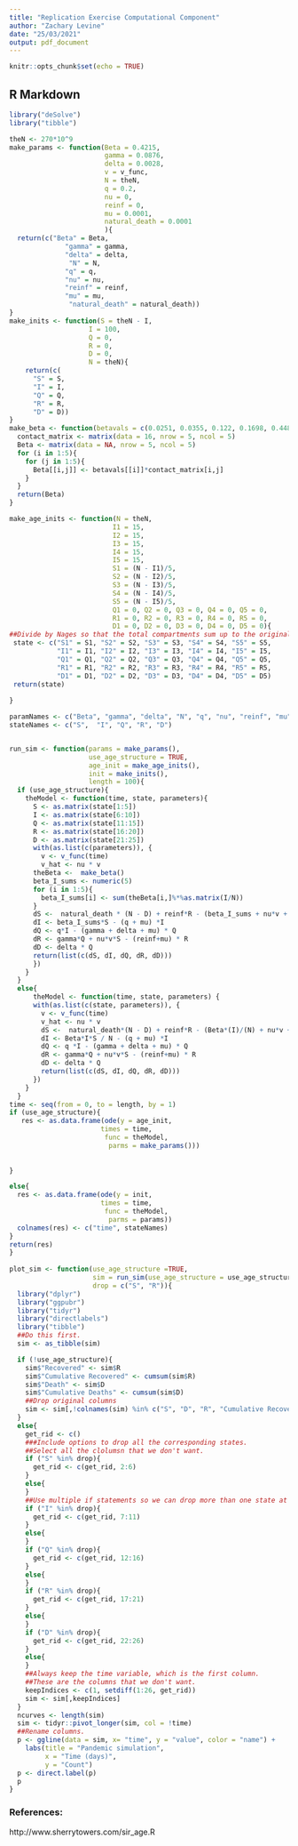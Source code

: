 ```yaml
---
title: "Replication Exercise Computational Component"
author: "Zachary Levine"
date: "25/03/2021"
output: pdf_document
---
```


```r
knitr::opts_chunk$set(echo = TRUE)
```

## R Markdown

```r
library("deSolve")
library("tibble")

theN <- 270*10^9
make_params <- function(Beta = 0.4215,
                        gamma = 0.0876,
                        delta = 0.0028,
                        v = v_func,
                        N = theN,
                        q = 0.2,
                        nu = 0,
                        reinf = 0,
                        mu = 0.0001,
                        natural_death = 0.0001 
                        ){
  return(c("Beta" = Beta,
              "gamma" = gamma,
              "delta" = delta,
               "N" = N,
              "q" = q,
              "nu" = nu,
              "reinf" = reinf,
              "mu" = mu,
               "natural_death" = natural_death))
}
make_inits <- function(S = theN - I,
                    I = 100,
                    Q = 0,
                    R = 0,
                    D = 0,
                    N = theN){
    return(c(
      "S" = S,
      "I" = I,
      "Q" = Q,
      "R" = R,
      "D" = D))
}
make_beta <- function(betavals = c(0.0251, 0.0355, 0.122, 0.1698, 0.4488)){
  contact_matrix <- matrix(data = 16, nrow = 5, ncol = 5)
  Beta <- matrix(data = NA, nrow = 5, ncol = 5)
  for (i in 1:5){
    for (j in 1:5){
      Beta[[i,j]] <- betavals[[i]]*contact_matrix[i,j]
    }
  }
  return(Beta)
}

make_age_inits <- function(N = theN,
                          I1 = 15,
                          I2 = 15,
                          I3 = 15,
                          I4 = 15,
                          I5 = 15,
                          S1 = (N - I1)/5,
                          S2 = (N - I2)/5,
                          S3 = (N - I3)/5,
                          S4 = (N - I4)/5,
                          S5 = (N - I5)/5,
                          Q1 = 0, Q2 = 0, Q3 = 0, Q4 = 0, Q5 = 0,
                          R1 = 0, R2 = 0, R3 = 0, R4 = 0, R5 = 0,
                          D1 = 0, D2 = 0, D3 = 0, D4 = 0, D5 = 0){
##Divide by Nages so that the total compartments sum up to the original population.
 state <- c("S1" = S1, "S2" = S2, "S3" = S3, "S4" = S4, "S5" = S5,
            "I1" = I1, "I2" = I2, "I3" = I3, "I4" = I4, "I5" = I5,
            "Q1" = Q1, "Q2" = Q2, "Q3" = Q3, "Q4" = Q4, "Q5" = Q5,
            "R1" = R1, "R2" = R2, "R3" = R3, "R4" = R4, "R5" = R5,
            "D1" = D1, "D2" = D2, "D3" = D3, "D4" = D4, "D5" = D5)
 return(state)
 
}

paramNames <- c("Beta", "gamma", "delta", "N", "q", "nu", "reinf", "mu", "natural_death")
stateNames <- c("S",  "I", "Q", "R", "D")


run_sim <- function(params = make_params(),
                    use_age_structure = TRUE,
                    age_init = make_age_inits(),
                    init = make_inits(),
                    length = 100){
  if (use_age_structure){
    theModel <- function(time, state, parameters){
      S <- as.matrix(state[1:5])   
      I <- as.matrix(state[6:10])    
      Q <- as.matrix(state[11:15])  
      R <- as.matrix(state[16:20])   
      D <- as.matrix(state[21:25])
      with(as.list(c(parameters)), {
        v <- v_func(time)
        v_hat <- nu * v
      theBeta <-  make_beta()
      beta_I_sums <- numeric(5)
      for (i in 1:5){
        beta_I_sums[i] <- sum(theBeta[i,]%*%as.matrix(I/N))
      }
      dS <-  natural_death * (N - D) + reinf*R - (beta_I_sums + nu*v + mu)*S
      dI <- beta_I_sums*S - (q + mu) *I
      dQ <- q*I - (gamma + delta + mu) * Q
      dR <- gamma*Q + nu*v*S - (reinf+mu) * R
      dD <- delta * Q
      return(list(c(dS, dI, dQ, dR, dD)))
      })
    }
  }
  else{
      theModel <- function(time, state, parameters) {
      with(as.list(c(state, parameters)), {
        v <- v_func(time)
        v_hat <- nu * v
        dS <-  natural_death*(N - D) + reinf*R - (Beta*(I)/(N) + nu*v + mu)*S
        dI <- Beta*I*S / N - (q + mu) *I
        dQ <- q *I - (gamma + delta + mu) * Q
        dR <- gamma*Q + nu*v*S - (reinf+mu) * R
        dD <- delta * Q
        return(list(c(dS, dI, dQ, dR, dD)))
      })
    }
  }
time <- seq(from = 0, to = length, by = 1)
if (use_age_structure){
   res <- as.data.frame(ode(y = age_init,
                       times = time,
                        func = theModel,
                         parms = make_params()))
   
  
}

else{
  res <- as.data.frame(ode(y = init,
                       times = time,
                        func = theModel,
                         parms = params))
  colnames(res) <- c("time", stateNames)
}
return(res)
}
 
plot_sim <- function(use_age_structure =TRUE,
                     sim = run_sim(use_age_structure = use_age_structure),
                     drop = c("S", "R")){
  library("dplyr")
  library("ggpubr")
  library("tidyr")
  library("directlabels")
  library("tibble")
  ##Do this first.
  sim <- as_tibble(sim)

  if (!use_age_structure){
    sim$"Recovered" <- sim$R
    sim$"Cumulative Recovered" <- cumsum(sim$R)
    sim$"Death" <- sim$D
    sim$"Cumulative Deaths" <- cumsum(sim$D)
    ##Drop original columns
    sim <- sim[,!colnames(sim) %in% c("S", "D", "R", "Cumulative Recovered", "Cumulative Deaths")]
  }
  else{
    get_rid <- c()
    ###Include options to drop all the corresponding states.
    ##Select all the clolumsn that we don't want.
    if ("S" %in% drop){
      get_rid <- c(get_rid, 2:6)
    }
    else{
    }
    ##Use multiple if statements so we can drop more than one state at a time.
    if ("I" %in% drop){
      get_rid <- c(get_rid, 7:11)
    }
    else{
    }
    if ("Q" %in% drop){
      get_rid <- c(get_rid, 12:16)
    }
    else{
    }
    if ("R" %in% drop){
      get_rid <- c(get_rid, 17:21)
    }
    else{
    }
    if ("D" %in% drop){
      get_rid <- c(get_rid, 22:26)
    }
    else{
    }
    ##Always keep the time variable, which is the first column.
    ##These are the columns that we don't want.
    keepIndices <- c(1, setdiff(1:26, get_rid))
    sim <- sim[,keepIndices]
  }
  ncurves <- length(sim)
  sim <- tidyr::pivot_longer(sim, col = !time)
  ##Rename columns.
  p <- ggline(data = sim, x= "time", y = "value", color = "name") +
    labs(title = "Pandemic simulation",
         x = "Time (days)",
         y = "Count")
  p <- direct.label(p)
  p
}
```

### References:
http://www.sherrytowers.com/sir_age.R